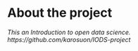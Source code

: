 
# About the project

*This an Introduction to open data science. https://github.com/karosuon/IODS-project*
